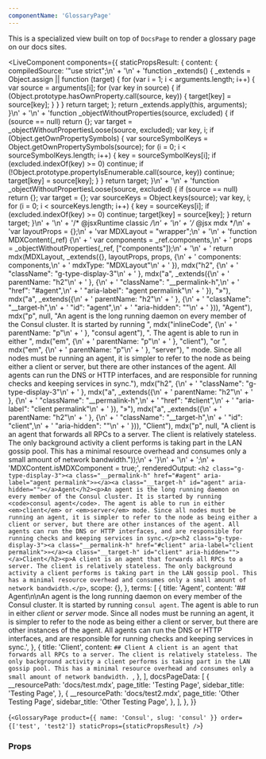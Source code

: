 ```yaml
---
componentName: 'GlossaryPage'
---
```


This is a specialized view built on top of `DocsPage` to render a glossary page on our docs sites.

<LiveComponent
  components={{
    staticPropsResult: {
      content: {
        compiledSource:
          '"use strict";\n' +
          '\n' +
          'function _extends() { _extends = Object.assign || function (target) { for (var i = 1; i < arguments.length; i++) { var source = arguments[i]; for (var key in source) { if (Object.prototype.hasOwnProperty.call(source, key)) { target[key] = source[key]; } } } return target; }; return _extends.apply(this, arguments); }\n' +
          '\n' +
          'function _objectWithoutProperties(source, excluded) { if (source == null) return {}; var target = _objectWithoutPropertiesLoose(source, excluded); var key, i; if (Object.getOwnPropertySymbols) { var sourceSymbolKeys = Object.getOwnPropertySymbols(source); for (i = 0; i < sourceSymbolKeys.length; i++) { key = sourceSymbolKeys[i]; if (excluded.indexOf(key) >= 0) continue; if (!Object.prototype.propertyIsEnumerable.call(source, key)) continue; target[key] = source[key]; } } return target; }\n' +
          '\n' +
          'function _objectWithoutPropertiesLoose(source, excluded) { if (source == null) return {}; var target = {}; var sourceKeys = Object.keys(source); var key, i; for (i = 0; i < sourceKeys.length; i++) { key = sourceKeys[i]; if (excluded.indexOf(key) >= 0) continue; target[key] = source[key]; } return target; }\n' +
          '\n' +
          '/* @jsxRuntime classic */\n' +
          '\n' +
          '/* @jsx mdx */\n' +
          'var layoutProps = {};\n' +
          'var MDXLayout = "wrapper";\n' +
          '\n' +
          'function MDXContent(_ref) {\n' +
          ' var components = _ref.components,\n' +
          ' props = _objectWithoutProperties(_ref, ["components"]);\n' +
          '\n' +
          ' return mdx(MDXLayout, _extends({}, layoutProps, props, {\n' +
          ' components: components,\n' +
          ' mdxType: "MDXLayout"\n' +
          ' }), mdx("h2", {\n' +
          ' "className": "g-type-display-3"\n' +
          ' }, mdx("a", _extends({\n' +
          ' parentName: "h2"\n' +
          ' }, {\n' +
          ' "className": "__permalink-h",\n' +
          ' "href": "#agent",\n' +
          ' "aria-label": "agent permalink"\n' +
          ' }), "»"), mdx("a", _extends({\n' +
          ' parentName: "h2"\n' +
          ' }, {\n' +
          ' "className": "__target-h",\n' +
          ' "id": "agent",\n' +
          ' "aria-hidden": ""\n' +
          ' })), "Agent"), mdx("p", null, "An agent is the long running daemon on every member of the Consul cluster. It is started by running ", mdx("inlineCode", {\n' +
          ' parentName: "p"\n' +
          ' }, "consul agent"), ". The agent is able to run in either ", mdx("em", {\n' +
          ' parentName: "p"\n' +
          ' }, "client"), "or ", mdx("em", {\n' +
          ' parentName: "p"\n' +
          ' }, "server"), " mode. Since all nodes must be running an agent, it is simpler to refer to the node as being either a client or server, but there are other instances of the agent. All agents can run the DNS or HTTP interfaces, and are responsible for running checks and keeping services in sync."), mdx("h2", {\n' +
          ' "className": "g-type-display-3"\n' +
          ' }, mdx("a", _extends({\n' +
          ' parentName: "h2"\n' +
          ' }, {\n' +
          ' "className": "__permalink-h",\n' +
          ' "href": "#client",\n' +
          ' "aria-label": "client permalink"\n' +
          ' }), "»"), mdx("a", _extends({\n' +
          ' parentName: "h2"\n' +
          ' }, {\n' +
          ' "className": "__target-h",\n' +
          ' "id": "client",\n' +
          ' "aria-hidden": ""\n' +
          ' })), "Client"), mdx("p", null, "A client is an agent that forwards all RPCs to a server. The client is relatively stateless. The only background activity a client performs is taking part in the LAN gossip pool. This has a minimal resource overhead and consumes only a small amount of network bandwidth."));\n' +
          '}\n' +
          '\n' +
          ';\n' +
          'MDXContent.isMDXComponent = true;',
        renderedOutput: `<h2 class="g-type-display-3"><a class="__permalink-h" href="#agent" aria-label="agent permalink">»</a><a class="__target-h" id="agent" aria-hidden=""></a>Agent</h2><p>An agent is the long running daemon on every member of the Consul cluster. It is started by running <code>consul agent</code>. The agent is able to run in either <em>client</em> or <em>server</em> mode. Since all nodes must be running an agent, it is simpler to refer to the node as being either a client or server, but there are other instances of the agent. All agents can run the DNS or HTTP interfaces, and are responsible for running checks and keeping services in sync.</p><h2 class="g-type-display-3"><a class="__permalink-h" href="#client" aria-label="client permalink">»</a><a class="__target-h" id="client" aria-hidden=""></a>Client</h2><p>A client is an agent that forwards all RPCs to a server. The client is relatively stateless. The only background activity a client performs is taking part in the LAN gossip pool. This has a minimal resource overhead and consumes only a small amount of network bandwidth.</p>`,
        scope: {},
      },
      terms: [
        {
          title: 'Agent',
          content:
            '## Agent\n\nAn agent is the long running daemon on every member of the Consul cluster. It is started by running `consul agent`. The agent is able to run in either _client_ or _server_ mode. Since all nodes must be running an agent, it is simpler to refer to the node as being either a client or server, but there are other instances of the agent. All agents can run the DNS or HTTP interfaces, and are responsible for running checks and keeping services in sync.',
        },
        {
          title: 'Client',
          content: `## Client
A client is an agent that forwards all RPCs to a server. The client is relatively
stateless. The only background activity a client performs is taking part in the LAN gossip
pool. This has a minimal resource overhead and consumes only a small amount of network
bandwidth.
`,
        },
      ],
      docsPageData: [
        {
          __resourcePath: 'docs/test.mdx',
          page_title: 'Testing Page',
          sidebar_title: 'Testing Page',
        },
        {
          __resourcePath: 'docs/test2.mdx',
          page_title: 'Other Testing Page',
          sidebar_title: 'Other Testing Page',
        },
      ],
    },
  }}
>
  {`<GlossaryPage product={{ name: 'Consul', slug: 'consul' }} order={['test', 'test2']} staticProps={staticPropsResult} />`}
</LiveComponent>

<UsageDetails packageName="@hashicorp/react-glossary-page" />

### Props

<PropsTable props={componentProps} />
